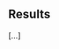 ## Results

[…]

<!--
This section describes the results of your analysis. It includes any relevant tables and figures. Wherever possible present figures rather than tables. Describe all figures and tables in words. They do not speak for themselves. But, at the same time, they should also be described well enough in the title, axis labels, and caption that readers can understand the necessary information by looking at the tables/figures alone.

You must discuss both statistical and substantive significance!

As predicted by our theory, we see that [X] has a statistically significant effect on [Y] at the p<0.05 level across all the models that we run.
-->